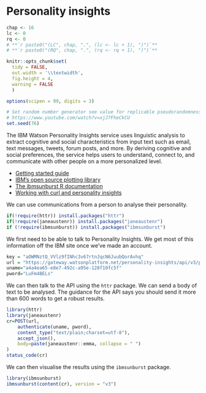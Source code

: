 # Personality insights {#personality}

```r
chap <- 16
lc <- 0
rq <- 0
# **`r paste0("(LC", chap, ".", (lc <- lc + 1), ")")`**
# **`r paste0("(RQ", chap, ".", (rq <- rq + 1), ")")`**

knitr::opts_chunk$set(
  tidy = FALSE, 
  out.width = '\\textwidth', 
  fig.height = 4,
  warning = FALSE
  )

options(scipen = 99, digits = 3)

# Set random number generator see value for replicable pseudorandomness. Why 76?
# https://www.youtube.com/watch?v=xjJ7FheCkCU
set.seed(76)
```


The IBM Watson Personality Insights service uses linguistic analysis to extract cognitive and social characteristics from input text such as email, text messages, tweets, forum posts, and more. By deriving cognitive and social preferences, the service helps users to understand, connect to, and communicate with other people on a more personalized level.

- [Getting started guide](https://console.bluemix.net/docs/services/personality-insights/getting-started.html#getting-started-tutorial)
- [IBM's open source plotting library](https://github.com/personality-insights/sunburst-chart)
- [The ibmsunburst R documentation](https://itsalocke.com/ibmsunburst/)
- [Working with curl and personality insights](https://www.ibm.com/watson/developercloud/personality-insights/api/v3/curl.html?curl#introduction)


We can use communications from a person to analyse their personality.

```r
if(!require(httr)) install.packages("httr")
if(!require(janeaustenr)) install.packages("janeaustenr")
if (!require(ibmsunburst)) install.packages("ibmsunburst")
```

We first need to be able to talk to Personality Insights. We get most of this information off the IBM site once we've made an account.

```r
key = "aOWMNztQ_VVlz9fINhc3v67rtnJqcN6JuubQorAvhq"
url = "https://gateway.watsonplatform.net/personality-insights/api/v3/profile?version=2017-10-13"
uname="a4a4ea65-e8e7-492c-a95e-128f10fc5f"
pword="LuFm4BELs"
```

We can then talk to the API using the `httr` package. We can send a body of text to be analysed. The guidance for the API says you should send it more than 600 words to get a robust results.

```r
library(httr)
library(janeaustenr)
cr=POST(url,
    authenticate(uname, pword),
    content_type("text/plain;charset=utf-8"),
    accept_json(),
    body=paste(janeaustenr::emma, collapse = " ")
)
status_code(cr)
``` 

We can then visualise the results using the `ibmsunburst` package.

```r
library(ibmsunburst)
ibmsunburst(content(cr), version = "v3")
```
